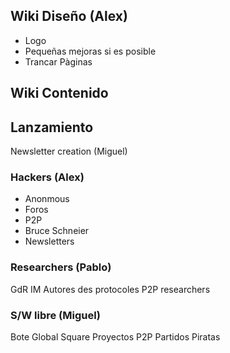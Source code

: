 



== Wiki Diseño (Alex) ==

* Logo
* Pequeñas mejoras si es posible
* Trancar Pàginas

== Wiki Contenido ==


== Lanzamiento ==

Newsletter creation (Miguel)

=== Hackers (Alex) ===

* Anonmous
* Foros 
* P2P
* Bruce Schneier 
* Newsletters

=== Researchers (Pablo) ===

GdR IM
Autores des protocoles
P2P researchers

=== S/W libre (Miguel) ===

Bote
Global Square
Proyectos P2P
Partidos Piratas
